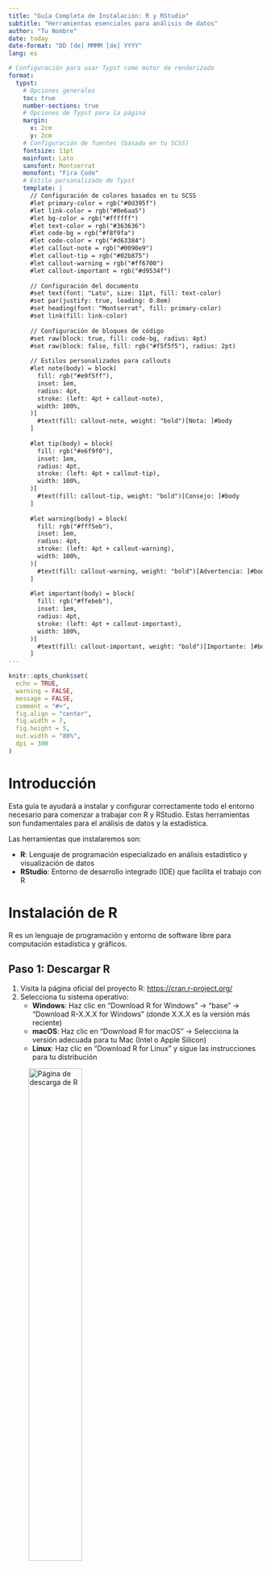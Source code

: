 ```yaml
---
title: "Guía Completa de Instalación: R y RStudio"
subtitle: "Herramientas esenciales para análisis de datos"
author: "Tu Nombre"
date: today
date-format: "DD [de] MMMM [de] YYYY"
lang: es

# Configuración para usar Typst como motor de renderizado
format:
  typst:
    # Opciones generales
    toc: true
    number-sections: true
    # Opciones de Typst para la página
    margin:
      x: 2cm
      y: 2cm
    # Configuración de fuentes (basado en tu SCSS)
    fontsize: 11pt
    mainfont: Lato
    sansfont: Montserrat
    monofont: "Fira Code"
    # Estilo personalizado de Typst
    template: |
      // Configuración de colores basados en tu SCSS
      #let primary-color = rgb("#0d395f")
      #let link-color = rgb("#0e6aa5")
      #let bg-color = rgb("#ffffff")
      #let text-color = rgb("#363636")
      #let code-bg = rgb("#f8f9fa")
      #let code-color = rgb("#d63384")
      #let callout-note = rgb("#0090e9")
      #let callout-tip = rgb("#02b875")
      #let callout-warning = rgb("#ff6700")
      #let callout-important = rgb("#d9534f")
      
      // Configuración del documento
      #set text(font: "Lato", size: 11pt, fill: text-color)
      #set par(justify: true, leading: 0.8em)
      #set heading(font: "Montserrat", fill: primary-color)
      #set link(fill: link-color)
      
      // Configuración de bloques de código
      #set raw(block: true, fill: code-bg, radius: 4pt)
      #set raw(block: false, fill: rgb("#f5f5f5"), radius: 2pt)
      
      // Estilos personalizados para callouts
      #let note(body) = block(
        fill: rgb("#e9f5ff"),
        inset: 1em,
        radius: 4pt,
        stroke: (left: 4pt + callout-note),
        width: 100%,
      )[
        #text(fill: callout-note, weight: "bold")[Nota: ]#body
      ]
      
      #let tip(body) = block(
        fill: rgb("#e6f9f0"),
        inset: 1em,
        radius: 4pt,
        stroke: (left: 4pt + callout-tip),
        width: 100%,
      )[
        #text(fill: callout-tip, weight: "bold")[Consejo: ]#body
      ]
      
      #let warning(body) = block(
        fill: rgb("#fff5eb"),
        inset: 1em,
        radius: 4pt,
        stroke: (left: 4pt + callout-warning),
        width: 100%,
      )[
        #text(fill: callout-warning, weight: "bold")[Advertencia: ]#body
      ]
      
      #let important(body) = block(
        fill: rgb("#ffebeb"),
        inset: 1em,
        radius: 4pt,
        stroke: (left: 4pt + callout-important),
        width: 100%,
      )[
        #text(fill: callout-important, weight: "bold")[Importante: ]#body
      ]
---
```


```r
knitr::opts_chunk$set(
  echo = TRUE,
  warning = FALSE,
  message = FALSE,
  comment = "#>",
  fig.align = "center",
  fig.width = 7,
  fig.height = 5,
  out.width = "80%",
  dpi = 300
)
```

# Introducción

Esta guía te ayudará a instalar y configurar correctamente todo el entorno necesario para comenzar a trabajar con R y RStudio. Estas herramientas son fundamentales para el análisis de datos y la estadística.

::: {.callout-note}
Las herramientas que instalaremos son:

- **R**: Lenguaje de programación especializado en análisis estadístico y visualización de datos
- **RStudio**: Entorno de desarrollo integrado (IDE) que facilita el trabajo con R
:::

# Instalación de R

R es un lenguaje de programación y entorno de software libre para computación estadística y gráficos.

## Paso 1: Descargar R

1. Visita la página oficial del proyecto R: [https://cran.r-project.org/](https://cran.r-project.org/)
2. Selecciona tu sistema operativo:
   - **Windows**: Haz clic en "Download R for Windows" → "base" → "Download R-X.X.X for Windows" (donde X.X.X es la versión más reciente)
   - **macOS**: Haz clic en "Download R for macOS" → Selecciona la versión adecuada para tu Mac (Intel o Apple Silicon)
   - **Linux**: Haz clic en "Download R for Linux" y sigue las instrucciones para tu distribución

![Página de descarga de R](https://cran.r-project.org/Rlogo.svg){width=50% fig-align="center"}

## Paso 2: Instalar R

### En Windows
1. Ejecuta el archivo descargado (`.exe`)
2. Sigue el asistente de instalación aceptando las opciones predeterminadas
3. Haz clic en "Finalizar" cuando termine la instalación

### En macOS
1. Abre el archivo `.pkg` descargado
2. Sigue el asistente de instalación
3. Arrastra R a la carpeta de Aplicaciones si es necesario

### En Linux (Ubuntu/Debian)
Abre una terminal y ejecuta los siguientes comandos:

```bash
# Añadir el repositorio
sudo apt update
sudo apt install r-base r-base-dev
```

::: {.callout-tip}
Se recomienda utilizar la versión más reciente de R, actualmente la 4.3.x o superior, para aprovechar las mejoras de rendimiento y nuevas funcionalidades.
:::

# Instalación de RStudio

RStudio es un entorno de desarrollo integrado (IDE) para R, que proporciona una interfaz gráfica muy completa y útil.

## Paso 1: Descargar RStudio

1. Visita la página de descargas de Posit (anteriormente RStudio): [https://posit.co/download/rstudio-desktop/](https://posit.co/download/rstudio-desktop/)
2. Desplázate hacia abajo hasta la sección "Installers for Supported Platforms"
3. Selecciona el instalador apropiado para tu sistema operativo

![Logo de RStudio/Posit](https://d33wubrfki0l68.cloudfront.net/1ac3f0e3753f18c7e2a8893957d1841fba1e3d08/48a33/assets/images/posit-logo-fullcolor-TM.svg){width=50% fig-align="center"}

## Paso 2: Instalar RStudio

1. Ejecuta el archivo descargado
2. Sigue las instrucciones del instalador
3. Una vez completada la instalación, puedes iniciar RStudio desde el menú de inicio, el dock o el lanzador de aplicaciones, dependiendo de tu sistema operativo

## Paso 3: Verificar la instalación

1. Abre RStudio
2. Confirma que se muestra la consola de R en uno de los paneles
3. Puedes probar ejecutando un comando simple como `2 + 2` en la consola

```r
# Prueba simple
2 + 2

# Verificar la versión instalada
R.version.string
```

# Instalación de paquetes esenciales

Los paquetes extienden la funcionalidad de R. Vamos a instalar algunos paquetes fundamentales para el análisis de datos.

## Tidyverse

Tidyverse es una colección de paquetes de R diseñados para ciencia de datos que comparten una filosofía de diseño común.

```r
# Instalar tidyverse
install.packages("tidyverse", dependencies = TRUE)

# Cargar tidyverse
library(tidyverse)
```

Este comando instala varios paquetes esenciales:

- **ggplot2**: Creación de gráficos
- **dplyr**: Manipulación de datos
- **tidyr**: Limpieza de datos
- **readr**: Importación de datos
- **purrr**: Programación funcional
- **tibble**: Marcos de datos modernos
- **stringr**: Manipulación de texto
- **forcats**: Trabajo con factores

## Paquetes adicionales recomendados

```r
# Paquetes para importación y exportación de datos
install.packages("openxlsx")     # Trabajo con archivos Excel
install.packages("foreign")      # Importar datos de SPSS, Stata, etc.
install.packages("haven")        # Alternativa moderna a foreign
install.packages("readxl")       # Leer archivos Excel

# Paquetes para visualización avanzada
install.packages("ggridges")     # Gráficos de densidad tipo "ridgeline"
install.packages("ggthemes")     # Temas adicionales para ggplot
install.packages("patchwork")    # Combinar múltiples gráficos

# Paquetes para reportes y publicación
install.packages("rmarkdown")    # Crear documentos dinámicos
install.packages("knitr")        # Motor de generación de informes
install.packages("kableExtra")   # Tablas avanzadas
install.packages("gt")           # Grammar of Tables

# Paquetes específicos
install.packages("eph")          # Trabajo con la Encuesta Permanente de Hogares
```

## Verificación de instalación de paquetes

Para comprobar que todos los paquetes se han instalado correctamente, ejecuta:

```r
# Cargar los paquetes principales
library(tidyverse)
library(openxlsx)
library(ggridges)
library(ggthemes)
library(foreign)
library(rmarkdown)
```

Si no hay mensajes de error, la instalación ha sido exitosa.

::: {.callout-warning}
Si al cargar un paquete obtienes un error como:

```
Error: package or namespace load failed for 'tidyverse' in loadNamespace(...)
There is no package called '[xxxxx]'
```

Esto indica que falta un paquete dependiente. Instálalo con:

```r
install.packages("[xxxxx]")
```

Y vuelve a intentar cargar el paquete original.
:::

# Instalación de Quarto

Quarto es un sistema de publicación científica y técnica de código abierto que permite crear documentos dinámicos.

## Paso 1: Descargar Quarto

1. Visita la página oficial de Quarto: [https://quarto.org/docs/get-started/](https://quarto.org/docs/get-started/)
2. Haz clic en el botón de descarga para tu sistema operativo

## Paso 2: Instalar Quarto

1. Ejecuta el instalador descargado
2. Sigue las instrucciones del asistente de instalación
3. Una vez completada la instalación, reinicia RStudio

## Paso 3: Verificar la instalación

1. Abre RStudio
2. Ve a File → New File → Quarto Document...
3. Si aparece el diálogo para crear un documento Quarto, la instalación ha sido exitosa

# Instalación de Typst (para renderizado PDF sin LaTeX)

Typst es un sistema moderno para la creación de documentos que puede usarse como alternativa a LaTeX para generar archivos PDF desde Quarto.

## Paso 1: Descargar e instalar Typst CLI

Para que Quarto pueda usar Typst como motor de renderizado, necesitas instalar Typst CLI:

1. Visita la página de releases de Typst en GitHub: [https://github.com/typst/typst/releases](https://github.com/typst/typst/releases)
2. Descarga la versión adecuada para tu sistema operativo:
   - **Windows**: Archivo `.zip` (ej. `typst-x86_64-pc-windows-msvc.zip`)
   - **macOS**: Archivo `.tar.gz` (ej. `typst-x86_64-apple-darwin.tar.gz` o `typst-aarch64-apple-darwin.tar.gz`)
   - **Linux**: Archivo `.tar.gz` (ej. `typst-x86_64-unknown-linux-musl.tar.gz`)

### En Windows

1. Descomprime el archivo `.zip` descargado
2. Copia el archivo `typst.exe` en una carpeta que esté en tu PATH (por ejemplo, `C:\Windows`)
3. Alternativamente, puedes añadir la ruta a la carpeta donde descomprimiste Typst a tu variable de entorno PATH

### En macOS y Linux

```bash
# Descomprimir el archivo descargado
tar -xzf typst-*.tar.gz

# Mover el binario a un directorio en tu PATH
sudo mv typst /usr/local/bin/
```

## Paso 2: Verificar la instalación de Typst

Abre una terminal o línea de comandos y ejecuta:

```bash
typst --version
```

Si ves la versión de Typst, la instalación ha sido exitosa.

::: {.callout-important}
Quarto requiere Typst versión 0.10.0 o superior para una correcta integración. Asegúrate de tener una versión compatible.
:::

# Creación de documentos PDF con Quarto y Typst

## Configuración básica

Para crear un documento Quarto que use Typst como motor de renderizado, usa la siguiente configuración YAML:

```yaml
---
title: "Mi Documento"
format: typst
---
```

## Configuración avanzada

Puedes personalizar el documento Typst con varias opciones:

```yaml
---
title: "Documento Personalizado"
format:
  typst:
    toc: true
    number-sections: true
    papersize: a4
    margin:
      x: 2.5cm
      y: 2.5cm
    fontsize: 11pt
    mainfont: Lato
    sansfont: Montserrat
    monofont: "Fira Code"
---
```

## Renderizado

1. En RStudio, abre tu archivo `.qmd`
2. Haz clic en el botón "Render" en la barra de herramientas
3. El documento se renderizará como un PDF usando Typst en lugar de LaTeX

::: {.callout-tip}
También puedes renderizar desde la línea de comandos con:

```bash
quarto render documento.qmd
```
:::

# Estilo y personalización avanzada con Typst

## Inclusión de plantillas personalizadas

Puedes incluir código Typst personalizado en tu documento Quarto usando la opción `template`:

```yaml
---
format:
  typst:
    template: |
      // Código de Typst personalizado aquí
      #let primary-color = rgb("#0d395f")
      #set heading(fill: primary-color)
      
      // Definición de funciones personalizadas
      #let custom-box(title, body) = block(
        fill: rgb("#f5f5f5"),
        radius: 4pt,
        width: 100%,
      )[
        #text(weight: "bold")[#title] #body
      ]
---
```

## Uso de archivos Typst externos

Para proyectos más complejos, puedes mantener tu estilo Typst en un archivo separado:

1. Crea un archivo `estilo.typ` con tus definiciones de estilo
2. Referencia este archivo en tu documento Quarto:

```yaml
---
format:
  typst:
    template: "estilo.typ"
---
```

# Recursos adicionales

## Documentación oficial

- [R Project](https://www.r-project.org/)
- [RStudio](https://posit.co/products/open-source/rstudio/)
- [Quarto](https://quarto.org/)
- [Typst](https://typst.app/docs/)
- [Integración Quarto-Typst](https://quarto.org/docs/output-formats/typst.html)

## Comunidad y ayuda

- [RStudio Community](https://community.rstudio.com/)
- [Stack Overflow - R](https://stackoverflow.com/questions/tagged/r)
- [Foro de Typst](https://typst.app/community/)

# Solución de problemas comunes

## Problemas con Typst

### Typst no se encuentra en el PATH

Si al renderizar un documento Quarto con formato Typst obtienes un error indicando que no se encuentra Typst:

1. Verifica que Typst está correctamente instalado ejecutando `typst --version` en una terminal
2. Asegúrate que la ubicación del binario de Typst está en la variable de entorno PATH
3. Reinicia RStudio para que reconozca los cambios en el PATH

### Fuentes no encontradas

Si tienes problemas con las fuentes en el documento PDF:

1. Asegúrate de que las fuentes especificadas están instaladas en tu sistema
2. Usa nombres de fuentes entre comillas en el YAML: `monofont: "Fira Code"`
3. Para mayor compatibilidad, considera usar fuentes del sistema o Google Fonts populares

## Ajuste del PATH en diferentes sistemas operativos

### Windows

1. Busca "Variables de entorno" en el menú de inicio
2. Haz clic en "Editar las variables de entorno del sistema"
3. Haz clic en "Variables de entorno..."
4. En la sección "Variables del sistema", encuentra y selecciona la variable "Path"
5. Haz clic en "Editar..."
6. Haz clic en "Nuevo" y añade la ruta a la carpeta donde se encuentra `typst.exe`
7. Haz clic en "Aceptar" en todas las ventanas

### macOS

Añade la siguiente línea a tu archivo `~/.zshrc` o `~/.bash_profile`:

```bash
export PATH=$PATH:/ruta/a/la/carpeta/de/typst
```

Luego ejecuta:

```bash
source ~/.zshrc  # o source ~/.bash_profile
```

### Linux

Añade la siguiente línea a tu archivo `~/.bashrc`:

```bash
export PATH=$PATH:/ruta/a/la/carpeta/de/typst
```

Luego ejecuta:

```bash
source ~/.bashrc
```

# Anexo: Glosario de términos

- **CRAN**: Comprehensive R Archive Network, repositorio oficial de paquetes de R
- **IDE**: Entorno de Desarrollo Integrado (Integrated Development Environment)
- **Paquete**: Extensión que añade funcionalidades específicas a R
- **Markdown**: Lenguaje de marcado ligero usado en Quarto
- **YAML**: Formato para definir metadatos en documentos Quarto
- **Chunk**: Bloque de código R embebido en un documento Quarto
- **Typst**: Sistema de composición de documentos alternativo a LaTeX
- **Renderizado**: Proceso de convertir un documento Quarto en su formato final (PDF, HTML, etc.)
